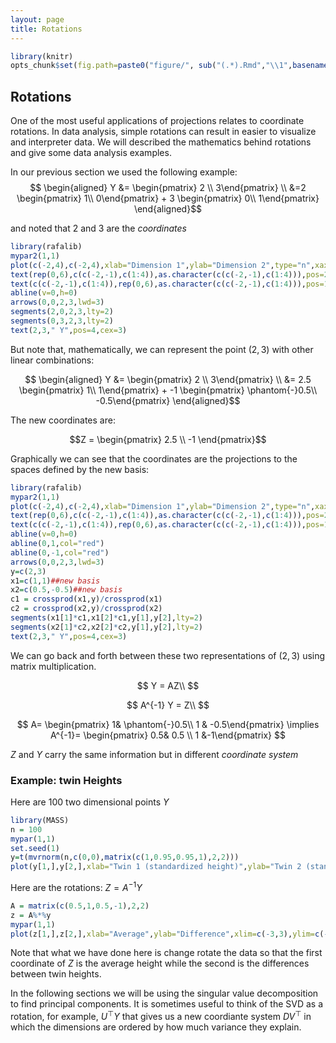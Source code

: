```yaml
---
layout: page
title: Rotations
---
```


```r
library(knitr)
opts_chunk$set(fig.path=paste0("figure/", sub("(.*).Rmd","\\1",basename(knitr:::knit_concord$get('infile'))), "-"))
```


## Rotations

One of the most useful applications of projections relates to coordinate rotations. In data analysis, simple rotations can result in easier to visualize and interpreter data. We will described the mathematics behind rotations and give some data analysis examples.
 
In our previous section we used the following example: 
$$
\begin{aligned}
Y &= \begin{pmatrix} 2 \\ 3\end{pmatrix} \\
&=2  \begin{pmatrix} 1\\ 0\end{pmatrix} + 3 \begin{pmatrix} 0\\ 1\end{pmatrix} 
\end{aligned}$$

and noted that $2$ and $3$ are the _coordinates_


```r
library(rafalib)
mypar2(1,1)
plot(c(-2,4),c(-2,4),xlab="Dimension 1",ylab="Dimension 2",type="n",xaxt="n",yaxt="n",bty="n")
text(rep(0,6),c(c(-2,-1),c(1:4)),as.character(c(c(-2,-1),c(1:4))),pos=2)
text(c(c(-2,-1),c(1:4)),rep(0,6),as.character(c(c(-2,-1),c(1:4))),pos=1)
abline(v=0,h=0)
arrows(0,0,2,3,lwd=3)
segments(2,0,2,3,lty=2)
segments(0,3,2,3,lty=2)
text(2,3," Y",pos=4,cex=3)
```

But note that, mathematically, we can represent the point $(2,3)$ with other linear combinations:

$$
\begin{aligned}
Y &= \begin{pmatrix} 2 \\ 3\end{pmatrix} \\
&= 2.5 \begin{pmatrix} 1\\ 1\end{pmatrix} + -1 \begin{pmatrix} \phantom{-}0.5\\ -0.5\end{pmatrix} 
\end{aligned}$$

The new coordinates are:

$$Z = \begin{pmatrix} 2.5 \\ -1 \end{pmatrix}$$

Graphically we can see that the coordinates are the projections to the spaces defined by the new basis:

```r
library(rafalib)
mypar2(1,1)
plot(c(-2,4),c(-2,4),xlab="Dimension 1",ylab="Dimension 2",type="n",xaxt="n",yaxt="n",bty="n")
text(rep(0,6),c(c(-2,-1),c(1:4)),as.character(c(c(-2,-1),c(1:4))),pos=2)
text(c(c(-2,-1),c(1:4)),rep(0,6),as.character(c(c(-2,-1),c(1:4))),pos=1)
abline(v=0,h=0)
abline(0,1,col="red")
abline(0,-1,col="red")
arrows(0,0,2,3,lwd=3)
y=c(2,3)
x1=c(1,1)##new basis
x2=c(0.5,-0.5)##new basis
c1 = crossprod(x1,y)/crossprod(x1)
c2 = crossprod(x2,y)/crossprod(x2)
segments(x1[1]*c1,x1[2]*c1,y[1],y[2],lty=2)
segments(x2[1]*c2,x2[2]*c2,y[1],y[2],lty=2)
text(2,3," Y",pos=4,cex=3)
```

We can go back and forth between these two representations of $(2,3)$ using matrix multiplication.

$$
Y =   AZ\\
$$

$$
 A^{-1} Y =  Z\\
$$

$$
A= \begin{pmatrix} 1& \phantom{-}0.5\\ 1 & -0.5\end{pmatrix} \implies
A^{-1}= \begin{pmatrix} 0.5& 0.5 \\ 1 &-1\end{pmatrix}
$$

$Z$ and $Y$ carry the same information but in different _coordinate system_

### Example: twin Heights

Here are 100 two dimensional points $Y$

```r
library(MASS)
n = 100
mypar(1,1)
set.seed(1)
y=t(mvrnorm(n,c(0,0),matrix(c(1,0.95,0.95,1),2,2)))
plot(y[1,],y[2,],xlab="Twin 1 (standardized height)",ylab="Twin 2 (standardized height)",xlim=c(-3,3),ylim=c(-3,3))
```

Here are the rotations: $Z = A^{-1} Y$

```r
A = matrix(c(0.5,1,0.5,-1),2,2)
z = A%*%y
mypar(1,1)
plot(z[1,],z[2,],xlab="Average",ylab="Difference",xlim=c(-3,3),ylim=c(-3,3))
```

Note that what we have done here is change rotate the data so that the first coordinate of $Z$ is the average height while the second is the differences between twin heights. 

In the following sections we will be using the singular value decomposition to find principal components. It is sometimes useful to think of the SVD as a rotation, for example, $U^\top Y$ that gives us a new coordiante system $DV^\top$ in which the dimensions are ordered by how much variance they explain. 



